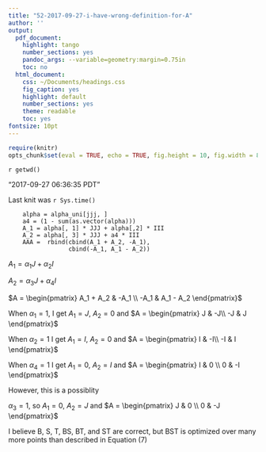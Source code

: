```yaml
---
title: "52-2017-09-27-i-have-wrong-definition-for-A"
author: ''
output:
  pdf_document:
    highlight: tango
    number_sections: yes
    pandoc_args: --variable=geometry:margin=0.75in
    toc: no
  html_document:
    css: ~/Documents/headings.css
    fig_caption: yes
    highlight: default
    number_sections: yes
    theme: readable
    toc: yes
fontsize: 10pt
---
```

<A NAME="top"> </A>

```r
require(knitr)
opts_chunk$set(eval = TRUE, echo = TRUE, fig.height = 10, fig.width = 8, tidy=FALSE)
```

`r getwd()`  

"2017-09-27 06:36:35 PDT"

Last knit was `r Sys.time()`

```
    alpha = alpha_uni[jjj, ]
    a4 = (1 - sum(as.vector(alpha)))
    A_1 = alpha[, 1] * JJJ + alpha[,2] * III
    A_2 = alpha[, 3] * JJJ + a4 * III
    AAA =  rbind(cbind(A_1 + A_2, -A_1),
                 cbind(-A_1, A_1 - A_2))
```
$A_1 = \alpha_1 J + \alpha_2 I$

$A_2 = \alpha_3 J + \alpha_4 I$

$A = \begin{pmatrix}
A_1 + A_2 & -A_1 \\
-A_1      & A_1 - A_2 \end{pmatrix}$



When $\alpha_1 = 1$, I get $A_1 = J$, $A_2 = 0$ and 
$A = \begin{pmatrix}
J & -J\\
-J & J \end{pmatrix}$

When $\alpha_2 = 1$ I get $A_1 = I$, $A_2 = 0$ and
$A = \begin{pmatrix}
I & -I\\
-I & I \end{pmatrix}$

When $\alpha_4 = 1$ I get $A_1 = 0$, $A_2 = I$ and
$A = \begin{pmatrix}
I & 0 \\
0 & -I \end{pmatrix}$

However, this is a possiblity

$\alpha_3 = 1$, so $A_1 = 0$, $A_2 = J$ and
$A = \begin{pmatrix}
J & 0 \\
0 & -J \end{pmatrix}$


I believe B, S, T, BS, BT, and ST are correct, but BST is optimized over many more points than described in Equation (7)
